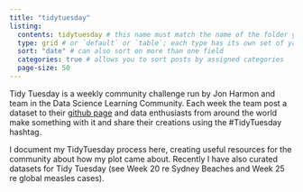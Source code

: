 ```yaml
---
title: "tidytuesday"
listing: 
  contents: tidytuesday # this name must match the name of the folder you created in step #1; here, all Quarto docs in the `posts` directory will be included on your listing page
  type: grid # or `default` or `table`; each type has its own set of yaml options to include
  sort: "date" # can also sort on more than one field
  categories: true # allows you to sort posts by assigned categories 
  page-size: 50
---
```


Tidy Tuesday is a weekly community challenge run by Jon Harmon and team in the Data Science Learning Community. Each week the team post a dataset to their [github page](https://github.com/rfordatascience/tidytuesday/blob/main/README.md) and data enthusiasts from around the world make something with it and share their creations using the #TidyTuesday hashtag. 

I document my TidyTuesday process here, creating useful resources for the community about how my plot came about. Recently I have also curated datasets for Tidy Tuesday (see Week 20 re Sydney Beaches and Week 25 re global measles cases). 